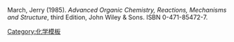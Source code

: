 March, Jerry (1985). ''Advanced Organic Chemistry, Reactions, Mechanisms and Structure'', third Edition, John Wiley & Sons. ISBN 0-471-85472-7. <noinclude>[[Category:化学模板]]

</noinclude>